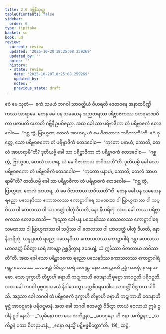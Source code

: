 ```yaml
---
title: 2.6 ဂဗ္ဘိနီသုတ္တ
tableOfContents: false
sidebar:
  order: 6
type: tipitaka
basket: su
book: ud
review:
  current: review
  updated: '2025-10-20T18:25:08.259269'
  updated_by: ''
  notes: ''
  history:
  - state: review
    date: '2025-10-20T18:25:08.259269'
    updated_by: ''
    notes: ''
    previous_state: draft
---
```



<DynamicBreadcrumb />


<ReviewStatus review={frontmatter.review} showDetails={true} />

<HypothesisAnnotation frontmatter={frontmatter} />

<Division number="16" book="ud" e="ch" v="18" p="91">

<Paragraph number="100" book="ud">
ဧဝံ မေ သုတံ—  ဧကံ သမယံ ဘဂဝါ သာဝတ္ထိယံ ဝိဟရတိ ဇေတဝနေ အနာထပိဏ္ဍိကဿ အာရာမေ. တေန ခေါ ပန သမယေန အညတရဿ ပရိဗ္ဗာဇကဿ ဒဟရမာဏဝိကာ ပဇာပတိ ဟောတိ ဂဗ္ဘိနီ ဥပဝိဇညာ. အထ ခေါ သာ ပရိဗ္ဗာဇိကာ တံ ပရိဗ္ဗာဇကံ ဧတဒဝေါစ—  “ဂစ္ဆ တွံ, ဗြာဟ္မဏ, တေလံ အာဟရ, ယံ မေ ဝိဇာတာယ ဘဝိဿတီ”တိ.
</Paragraph>

<Paragraph number="101" book="ud">
ဧဝံ ဝုတ္တေ, သော ပရိဗ္ဗာဇကော တံ ပရိဗ္ဗာဇိကံ ဧတဒဝေါစ—  “ကုတော ပနာဟံ, ဘောတိ, တေလံ အာဟရာမီ”တိ? ဒုတိယမ္ပိ ခေါ သာ ပရိဗ္ဗာဇိကာ တံ ပရိဗ္ဗာဇကံ ဧတဒဝေါစ—  “ဂစ္ဆ တွံ, ဗြာဟ္မဏ, တေလံ အာဟရ, ယံ မေ ဝိဇာတာယ ဘဝိဿတီ”တိ. ဒုတိယမ္ပိ ခေါ သော ပရိဗ္ဗာဇကော တံ ပရိဗ္ဗာဇိကံ ဧတဒဝေါစ—  “ကုတော ပနာဟံ, ဘောတိ, တေလံ အာဟရာမီ”တိ? တတိယမ္ပိ ခေါ သာ ပရိဗ္ဗာဇိကာ တံ ပရိဗ္ဗာဇကံ ဧတဒဝေါစ—  “ဂစ္ဆ တွံ, ဗြာဟ္မဏ, တေလံ အာဟရ, ယံ မေ ဝိဇာတာယ ဘဝိဿတီ”တိ.
</Paragraph>

<Paragraph number="102" book="ud">
တေန ခေါ ပန သမယေန ရညော ပသေနဒိဿ ကောသလဿ ကောဋ္ဌာဂါရေ သမဏဿ ဝါ ဗြာဟ္မဏဿ ဝါ သပ္ပိဿ ဝါ တေလဿ ဝါ ယာဝဒတ္ထံ ပါတုံ ဒီယတိ, နော နီဟရိတုံ.
</Paragraph>

<Paragraph number="103" book="ud">
အထ ခေါ တဿ ပရိဗ္ဗာဇကဿ ဧတဒဟောသိ—  “ရညော ခေါ ပန ပသေနဒိဿ ကောသလဿ ကောဋ္ဌာဂါရေ သမဏဿ ဝါ ဗြာဟ္မဏဿ ဝါ သပ္ပိဿ ဝါ တေလဿ ဝါ ယာဝဒတ္ထံ ပါတုံ ဒီယတိ, နော နီဟရိတုံ. ယန္နူနာဟံ ရညော ပသေနဒိဿ ကောသလဿ ကောဋ္ဌာဂါရံ ဂန္တွာ တေလဿ ယာဝဒတ္ထံ ပိဝိတွာ ဃရံ အာဂန္တွာ ဥစ္ဆဒ္ဒိတွာန ဒဒေယျံ, ယံ ဣမိဿာ ဝိဇာတာယ ဘဝိဿတီ”တိ.
</Paragraph>

<Paragraph number="104" book="ud">
အထ ခေါ သော ပရိဗ္ဗာဇကော ရညော ပသေနဒိဿ ကောသလဿ ကောဋ္ဌာဂါရံ ဂန္တွာ တေလဿ ယာဝဒတ္ထံ ပိဝိတွာ ဃရံ အာဂန္တွာ နေဝ သက္ကောတိ ဥဒ္ဓံ ကာတုံ, န ပန အဓော. သော ဒုက္ခာဟိ တိဗ္ဗာဟိ ခရာဟိ ကဋုကာဟိ ဝေဒနာဟိ ဖုဋ္ဌော အာဝဋ္ဋတိ ပရိဝဋ္ဋတိ.
</Paragraph>

<Paragraph number="105" book="ud">
အထ ခေါ ဘဂဝါ ပုဗ္ဗဏှသမယံ နိဝါသေတွာ ပတ္တစီဝရမာဒါယ သာဝတ္ထိံ ပိဏ္ဍာယ ပါဝိသိ. အဒ္ဒသာ ခေါ ဘဂဝါ တံ ပရိဗ္ဗာဇကံ ဒုက္ခာဟိ တိဗ္ဗာဟိ ခရာဟိ ကဋုကာဟိ ဝေဒနာဟိ ဖုဋ္ဌံ အာဝဋ္ဋမာနံ ပရိဝဋ္ဋမာနံ.
</Paragraph>

<Paragraph number="106" book="ud">
အထ ခေါ ဘဂဝါ ဧတမတ္ထံ ဝိဒိတွာ တာယံ ဝေလာယံ ဣမံ ဥဒါနံ ဥဒါနေသိ—
</Paragraph>

<Paragraph number="107" type="verses" book="ud">
_“သုခိနော ဝတ ယေ အကိဉ္စနာ,_  
_ဝေဒဂုနော ဟိ ဇနာ အကိဉ္စနာ;_  
_သကိဉ္စနံ ပဿ ဝိဟညမာနံ,_  
_ဇနော ဇနသ္မိံ ပဋိဗန္ဓစိတ္တော”တိ. (19)_  


</Paragraph>
</Division>

<Paragraph number="108" type="center" book="ud">
ဆဋ္ဌံ.
</Paragraph>